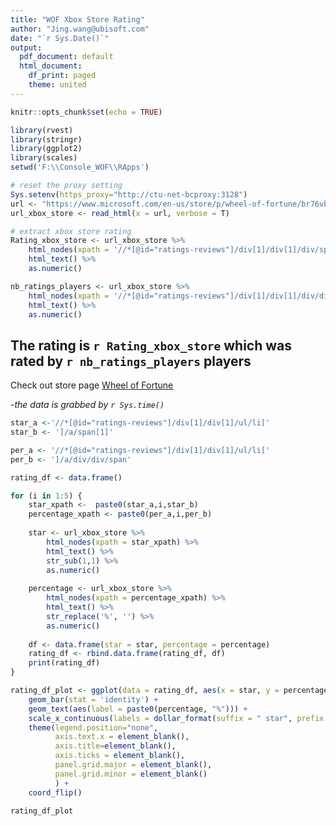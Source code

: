 ```yaml
---
title: "WOF Xbox Store Rating"
author: "Jing.wang@ubisoft.com"
date: "`r Sys.Date()`"
output:
  pdf_document: default
  html_document:
    df_print: paged
    theme: united
---
```


```r
knitr::opts_chunk$set(echo = TRUE)
```


```r
library(rvest)
library(stringr)
library(ggplot2)
library(scales)
setwd('F:\\Console_WOF\\RApps')

```

```r
# reset the proxy setting
Sys.setenv(https_proxy="http://ctu-net-bcproxy:3128")
url <- "https://www.microsoft.com/en-us/store/p/wheel-of-fortune/br76vbtv0nk0"
url_xbox_store <- read_html(x = url, verbose = T)

# extract xbox store rating
Rating_xbox_store <- url_xbox_store %>% 
    html_nodes(xpath = '//*[@id="ratings-reviews"]/div[1]/div[1]/div/span') %>%
    html_text() %>%
    as.numeric()

nb_ratings_players <- url_xbox_store %>%
    html_nodes(xpath = '//*[@id="ratings-reviews"]/div[1]/div[1]/div/div/div/span') %>%
    html_text() %>%
    as.numeric()
```

## The rating is `r Rating_xbox_store` which was rated by `r nb_ratings_players` players 

Check out store page [Wheel of Fortune](https://www.microsoft.com/en-us/store/p/wheel-of-fortune/br76vbtv0nk0)

-*the data is grabbed by `r Sys.time()`*

```r
star_a <-'//*[@id="ratings-reviews"]/div[1]/div[1]/ul/li['
star_b <- ']/a/span[1]'

per_a <- '//*[@id="ratings-reviews"]/div[1]/div[1]/ul/li['
per_b <- ']/a/div/div/span'

rating_df <- data.frame()

for (i in 1:5) {
    star_xpath <-  paste0(star_a,i,star_b)
    percentage_xpath <- paste0(per_a,i,per_b)
    
    star <- url_xbox_store %>%
        html_nodes(xpath = star_xpath) %>%
        html_text() %>%
        str_sub(1,1) %>%
        as.numeric()
    
    percentage <- url_xbox_store %>%
        html_nodes(xpath = percentage_xpath) %>%
        html_text() %>%
        str_replace('%', '') %>%
        as.numeric()
    
    df <- data.frame(star = star, percentage = percentage)
    rating_df <- rbind.data.frame(rating_df, df)
    print(rating_df)
}

```


```r
rating_df_plot <- ggplot(data = rating_df, aes(x = star, y = percentage, fill = 'red')) + theme_minimal() +
    geom_bar(stat = 'identity') + 
    geom_text(aes(label = paste0(percentage, "%"))) + 
    scale_x_continuous(labels = dollar_format(suffix = " star", prefix = "")) +
    theme(legend.position="none", 
          axis.text.x = element_blank(),
          axis.title=element_blank(),
          axis.ticks = element_blank(),
          panel.grid.major = element_blank(),
          panel.grid.minor = element_blank()
          ) +
    coord_flip()

rating_df_plot
```
